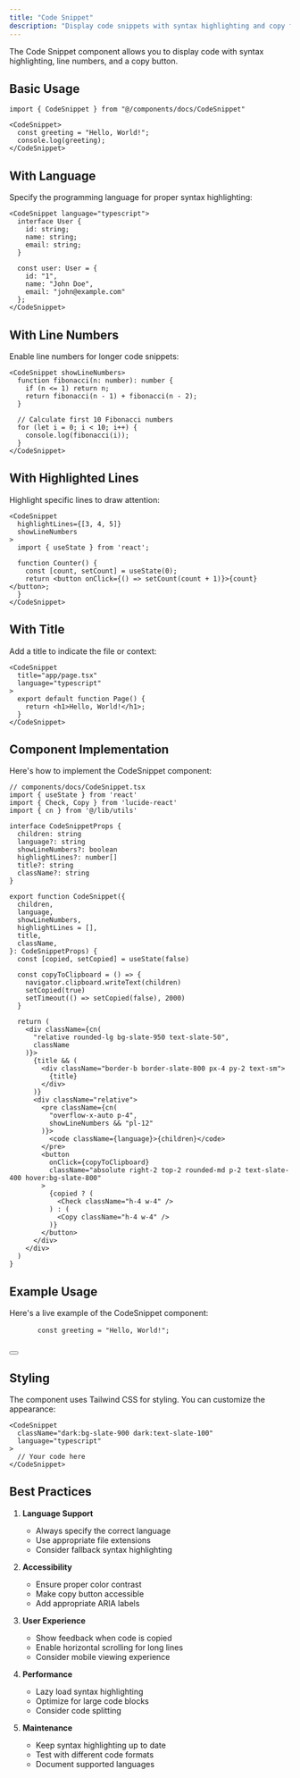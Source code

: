 ```yaml
---
title: "Code Snippet"
description: "Display code snippets with syntax highlighting and copy functionality."
---
```




The Code Snippet component allows you to display code with syntax highlighting, line numbers, and a copy button.

## Basic Usage

```tsx
import { CodeSnippet } from "@/components/docs/CodeSnippet"

<CodeSnippet>
  const greeting = "Hello, World!";
  console.log(greeting);
</CodeSnippet>
```

## With Language

Specify the programming language for proper syntax highlighting:

```tsx
<CodeSnippet language="typescript">
  interface User {
    id: string;
    name: string;
    email: string;
  }

  const user: User = {
    id: "1",
    name: "John Doe",
    email: "john@example.com"
  };
</CodeSnippet>
```

## With Line Numbers

Enable line numbers for longer code snippets:

```tsx
<CodeSnippet showLineNumbers>
  function fibonacci(n: number): number {
    if (n <= 1) return n;
    return fibonacci(n - 1) + fibonacci(n - 2);
  }

  // Calculate first 10 Fibonacci numbers
  for (let i = 0; i < 10; i++) {
    console.log(fibonacci(i));
  }
</CodeSnippet>
```

## With Highlighted Lines

Highlight specific lines to draw attention:

```tsx
<CodeSnippet 
  highlightLines={[3, 4, 5]}
  showLineNumbers
>
  import { useState } from 'react';

  function Counter() {
    const [count, setCount] = useState(0);
    return <button onClick={() => setCount(count + 1)}>{count}</button>;
  }
</CodeSnippet>
```

## With Title

Add a title to indicate the file or context:

```tsx
<CodeSnippet 
  title="app/page.tsx"
  language="typescript"
>
  export default function Page() {
    return <h1>Hello, World!</h1>;
  }
</CodeSnippet>
```

## Component Implementation

Here's how to implement the CodeSnippet component:

```tsx
// components/docs/CodeSnippet.tsx
import { useState } from 'react'
import { Check, Copy } from 'lucide-react'
import { cn } from '@/lib/utils'

interface CodeSnippetProps {
  children: string
  language?: string
  showLineNumbers?: boolean
  highlightLines?: number[]
  title?: string
  className?: string
}

export function CodeSnippet({
  children,
  language,
  showLineNumbers,
  highlightLines = [],
  title,
  className,
}: CodeSnippetProps) {
  const [copied, setCopied] = useState(false)

  const copyToClipboard = () => {
    navigator.clipboard.writeText(children)
    setCopied(true)
    setTimeout(() => setCopied(false), 2000)
  }

  return (
    <div className={cn(
      "relative rounded-lg bg-slate-950 text-slate-50",
      className
    )}>
      {title && (
        <div className="border-b border-slate-800 px-4 py-2 text-sm">
          {title}
        </div>
      )}
      <div className="relative">
        <pre className={cn(
          "overflow-x-auto p-4",
          showLineNumbers && "pl-12"
        )}>
          <code className={language}>{children}</code>
        </pre>
        <button
          onClick={copyToClipboard}
          className="absolute right-2 top-2 rounded-md p-2 text-slate-400 hover:bg-slate-800"
        >
          {copied ? (
            <Check className="h-4 w-4" />
          ) : (
            <Copy className="h-4 w-4" />
          )}
        </button>
      </div>
    </div>
  )
}
```

## Example Usage

Here's a live example of the CodeSnippet component:

<div className="rounded-lg border">
  <div className="relative">
    <pre className="overflow-x-auto p-4 bg-slate-950 text-slate-50">
      <code>const greeting = "Hello, World!";</code>
    </pre>
    <Button 
      variant="ghost" 
      size="icon" 
      className="absolute right-2 top-2 text-slate-400 hover:bg-slate-800 hover:text-slate-100"
    >
      <Copy className="h-4 w-4" />
    </Button>
  </div>
</div>

## Styling

The component uses Tailwind CSS for styling. You can customize the appearance:

```tsx
<CodeSnippet 
  className="dark:bg-slate-900 dark:text-slate-100"
  language="typescript"
>
  // Your code here
</CodeSnippet>
```

## Best Practices

1. **Language Support**
   - Always specify the correct language
   - Use appropriate file extensions
   - Consider fallback syntax highlighting

2. **Accessibility**
   - Ensure proper color contrast
   - Make copy button accessible
   - Add appropriate ARIA labels

3. **User Experience**
   - Show feedback when code is copied
   - Enable horizontal scrolling for long lines
   - Consider mobile viewing experience

4. **Performance**
   - Lazy load syntax highlighting
   - Optimize for large code blocks
   - Consider code splitting

5. **Maintenance**
   - Keep syntax highlighting up to date
   - Test with different code formats
   - Document supported languages